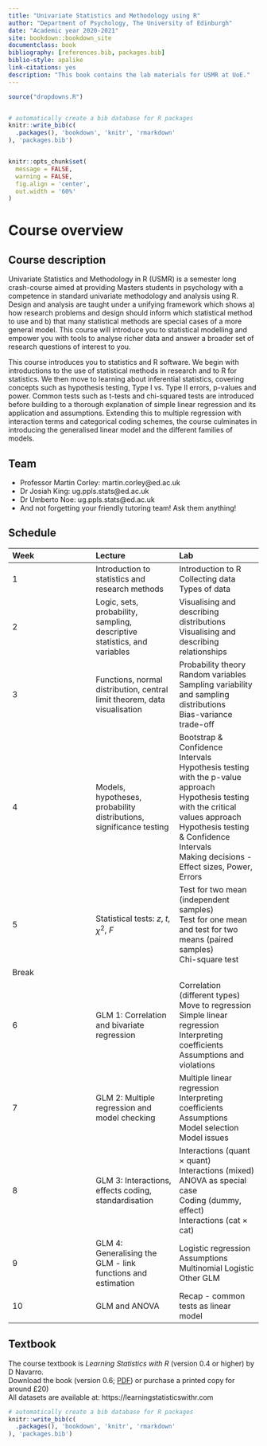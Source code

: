 ```yaml
--- 
title: "Univariate Statistics and Methodology using R"
author: "Department of Psychology, The University of Edinburgh"
date: "Academic year 2020-2021"
site: bookdown::bookdown_site
documentclass: book
bibliography: [references.bib, packages.bib]
biblio-style: apalike
link-citations: yes
description: "This book contains the lab materials for USMR at UoE."
---
```


```r
source("dropdowns.R")


# automatically create a bib database for R packages
knitr::write_bib(c(
  .packages(), 'bookdown', 'knitr', 'rmarkdown'
), 'packages.bib')


knitr::opts_chunk$set(
  message = FALSE, 
  warning = FALSE, 
  fig.align = 'center',
  out.width = '60%'
)
```



# Course overview {-#chap-overview}

## Course description {-}

Univariate Statistics and Methodology in R (USMR) is a semester long crash-course aimed at providing Masters students in psychology with a competence in standard univariate methodology and analysis using R. Design and analysis are taught under a unifying framework which shows a) how research problems and design should inform which statistical method to use and b) that many statistical methods are special cases of a more general model. This course will introduce you to statistical modelling and empower you with tools to analyse richer data and answer a broader set of research questions of interest to you.

This course introduces you to statistics and R software. We begin with introductions to the use of statistical methods in research and to R for statistics. We then move to learning about inferential statistics, covering concepts such as hypothesis testing, Type I vs. Type II errors, p-values and power. Common tests such as t-tests and chi-squared tests are introduced before building to a thorough explanation of simple linear regression and its application and assumptions. Extending this to multiple regression with interaction terms and categorical coding schemes, the course culminates in introducing the generalised linear model and the different families of models.

## Team {-}

- Professor Martin Corley: martin.corley@ed.ac.uk
- Dr Josiah King: ug.ppls.stats@ed.ac.uk
- Dr Umberto Noe: ug.ppls.stats@ed.ac.uk
- And not forgetting your friendly tutoring team! Ask them anything! 

## Schedule {-}

| Week| Lecture | Lab |
|:------|:------|:------|
| 1     | Introduction to statistics and research methods | Introduction to R<br>Collecting data<br>Types of data |
| 2   | Logic, sets, probability, sampling, descriptive statistics, and variables  | Visualising and describing distributions<br> Visualising and describing relationships  |
| 3   | Functions, normal distribution, central limit theorem, data visualisation  | Probability theory<br>Random variables<br>Sampling variability and sampling distributions<br>Bias-variance trade-off |
| 4   | Models, hypotheses, probability distributions, significance testing  | Bootstrap & Confidence Intervals<br>Hypothesis testing with the p-value approach<br>Hypothesis testing with the critical values approach<br>Hypothesis testing & Confidence Intervals<br>Making decisions - Effect sizes, Power, Errors |
| 5   | Statistical tests: $z$, $t$, $\chi^2$, $F$  |  Test for two mean (independent samples)<br>Test for one mean and test for two means (paired samples)<br>Chi-square test|
| Break | | |
| 6   | GLM 1: Correlation and bivariate regression  | Correlation (different types)<br>Move to regression<br>Simple linear regression<br>Interpreting coefficients<br>Assumptions and violations |
| 7   | GLM 2: Multiple regression and model checking  | Multiple linear regression<br>Interpreting coefficients<br>Assumptions<br>Model selection<br>Model issues |
| 8   | GLM 3: Interactions, effects coding, standardisation  |  Interactions (quant $\times$ quant)<br>Interactions (mixed)<br>ANOVA as special case<br>Coding (dummy, effect)<br>Interactions (cat $\times$ cat)|
| 9   | GLM 4: Generalising the GLM - link functions and estimation |  Logistic regression<br>Assumptions<br>Multinomial Logistic<br>Other GLM|
| 10  | GLM and ANOVA  | Recap - common tests as linear model |

  


## Textbook {-}
  
The course textbook is _Learning Statistics with R_ (version 0.4 or higher) by D Navarro.  
Download the book (version 0.6; [PDF](https://learningstatisticswithr.com/lsr-0.6.pdf)) or purchase a printed copy for around £20)  
All datasets are available at: https://learningstatisticswithr.com  



```r
# automatically create a bib database for R packages
knitr::write_bib(c(
  .packages(), 'bookdown', 'knitr', 'rmarkdown'
), 'packages.bib')
```
